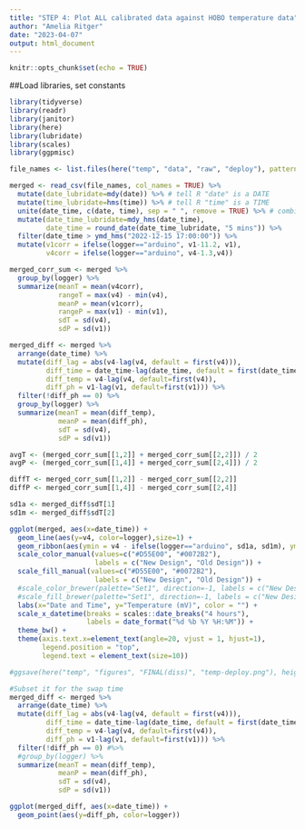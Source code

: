 ```yaml
---
title: "STEP 4: Plot ALL calibrated data against HOBO temperature data"
author: "Amelia Ritger"
date: "2023-04-07"
output: html_document
---
```


```r
knitr::opts_chunk$set(echo = TRUE)
```

##Load libraries, set constants
```r
library(tidyverse)
library(readr)
library(janitor)
library(here)
library(lubridate)
library(scales)
library(ggpmisc)

file_names <- list.files(here("temp", "data", "raw", "deploy"), pattern = "CLEAN", recursive = FALSE, full.names = TRUE)

merged <- read_csv(file_names, col_names = TRUE) %>%
  mutate(date_lubridate=mdy(date)) %>% # tell R "date" is a DATE
  mutate(time_lubridate=hms(time)) %>% # tell R "time" is a TIME
  unite(date_time, c(date, time), sep = " ", remove = TRUE) %>% # combine the date and time columns
  mutate(date_time_lubridate=mdy_hms(date_time),
         date_time = round_date(date_time_lubridate, "5 mins")) %>%
  filter(date_time > ymd_hms("2022-12-15 17:00:00")) %>%
  mutate(v1corr = ifelse(logger=="arduino", v1-11.2, v1),
         v4corr = ifelse(logger=="arduino", v4-1.3,v4))

merged_corr_sum <- merged %>%
  group_by(logger) %>%
  summarize(meanT = mean(v4corr),
            rangeT = max(v4) - min(v4),
            meanP = mean(v1corr),
            rangeP = max(v1) - min(v1),
            sdT = sd(v4),
            sdP = sd(v1))

merged_diff <- merged %>%
  arrange(date_time) %>%
  mutate(diff_lag = abs(v4-lag(v4, default = first(v4))),
         diff_time = date_time-lag(date_time, default = first(date_time)),
         diff_temp = v4-lag(v4, default=first(v4)),
         diff_ph = v1-lag(v1, default=first(v1))) %>%
  filter(!diff_ph == 0) %>%
  group_by(logger) %>%
  summarize(meanT = mean(diff_temp),
            meanP = mean(diff_ph),
            sdT = sd(v4),
            sdP = sd(v1))

avgT <- (merged_corr_sum[[1,2]] + merged_corr_sum[[2,2]]) / 2
avgP <- (merged_corr_sum[[1,4]] + merged_corr_sum[[2,4]]) / 2

diffT <- merged_corr_sum[[1,2]] - merged_corr_sum[[2,2]]
diffP <- merged_corr_sum[[1,4]] - merged_corr_sum[[2,4]]

sd1a <- merged_diff$sdT[1]
sd1m <- merged_diff$sdT[2]

ggplot(merged, aes(x=date_time)) +
  geom_line(aes(y=v4, color=logger),size=1) +
  geom_ribbon(aes(ymin = v4 - ifelse(logger=="arduino", sd1a, sd1m), ymax = v4 + ifelse(logger=="arduino", sd1a, sd1m), fill=logger), alpha=0.2, show.legend=FALSE) +
  scale_color_manual(values=c("#D55E00", "#0072B2"), 
                     labels = c("New Design", "Old Design")) +
  scale_fill_manual(values=c("#D55E00", "#0072B2"), 
                     labels = c("New Design", "Old Design")) +
  #scale_color_brewer(palette="Set1", direction=-1, labels = c("New Design", "Old Design")) +
  #scale_fill_brewer(palette="Set1", direction=-1, labels = c("New Design", "Old Design")) +
  labs(x="Date and Time", y="Temperature (mV)", color = "") +
  scale_x_datetime(breaks = scales::date_breaks("4 hours"), 
                   labels = date_format("%d %b %Y %H:%M")) +
  theme_bw() +
  theme(axis.text.x=element_text(angle=20, vjust = 1, hjust=1),
        legend.position = "top", 
        legend.text = element_text(size=10))

#ggsave(here("temp", "figures", "FINAL(diss)", "temp-deploy.png"), height=10, width=15, units="cm")
```


```r
#Subset it for the swap time
merged_diff <- merged %>%
  arrange(date_time) %>%
  mutate(diff_lag = abs(v4-lag(v4, default = first(v4))),
         diff_time = date_time-lag(date_time, default = first(date_time)),
         diff_temp = v4-lag(v4, default=first(v4)),
         diff_ph = v1-lag(v1, default=first(v1))) %>%
  filter(!diff_ph == 0) #%>%
  #group_by(logger) %>%
  summarize(meanT = mean(diff_temp),
            meanP = mean(diff_ph),
            sdT = sd(v4),
            sdP = sd(v1))

ggplot(merged_diff, aes(x=date_time)) +
  geom_point(aes(y=diff_ph, color=logger))
```
